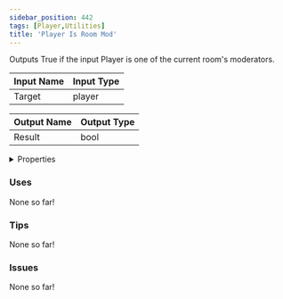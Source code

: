 ```yaml
---
sidebar_position: 442
tags: [Player,Utilities]
title: 'Player Is Room Mod'
---
```


Outputs True if the input Player is one of the current room's moderators.




<EsbSvg />

| Input Name | Input Type |
|-----------|-----------|
| Target | player |

| Output Name | Output Type |
|-----------|-----------|
| Result | bool |


<details>
  <summary>Properties</summary>
  <div>
    <div>
    <table>
      <thead>
        <tr>
          <th>Is beta required?</th>
          <th>❌</th>
        </tr>
        <tr>
          <th>Is this chip a trolling risk?</th>
          <th>❌</th>
        </tr>
        <tr>
          <th>Is this chip a role assignment risk?</th>
          <th>❌</th>
        </tr>
        <tr>
          <th>Chip UUID</th>
          <th>8f9b0921-a92b-4d01-a4d5-a8d2e6fc6ca0</th>
        </tr>
      </thead>
    </table>
    </div>
  </div>
</details>

### Uses

None so far!

### Tips

None so far!

### Issues

None so far!